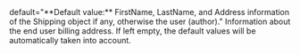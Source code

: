   

  

  

  
<ParamField body="Billing" type="object">   
default="**Default value:** FirstName, LastName, and Address information of the Shipping object if any, otherwise the user (author)."    
Information about the end user billing address. If left empty, the default values will be automatically taken into account.   

<Expandable title="properties">  
<FirstName />  
  
<LastName />  
<Address2 />  
  

</Expandable> 
</ParamField>